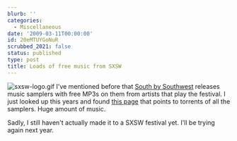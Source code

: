 ```yaml
---
blurb: ''
categories:
  - Miscellaneous
date: '2009-03-11T00:00:00'
id: 20eMTUYGoNuR
scrubbed_2021: false
status: published
type: post
title: Loads of free music from SXSW
---
```


![sxsw-logo.gif](http://www.alanwsmith.com/blog/wp-content/uploads/2009/03/sxsw-logo.gif)
I've mentioned before that
[South by Southwest](http://sxsw.com/ "South by Southwest")
releases music samplers with free MP3s on them from artists that
play the festival. I just looked up this years and found
[this page](http://hewgill.com/sxsw/ "SXSW Music Sampler torrents")
that points to torrents of all the samplers. Huge amount of music.

Sadly, I still haven't actually made it to a SXSW festival yet.
I'll be trying again next year.
